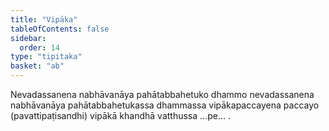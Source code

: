 ```yaml
---
title: "Vipāka"
tableOfContents: false
sidebar:
  order: 14
type: "tipitaka"
basket: "ab"
---
```



<DynamicBreadcrumb />

<Division number="99">

<Paragraph number="1358">
Nevadassanena nabhāvanāya pahātabbahetuko dhammo nevadassanena nabhāvanāya pahātabbahetukassa dhammassa vipākapaccayena paccayo (pavattipaṭisandhi) vipākā khandhā vatthussa …pe… .
</Paragraph>
</Division>